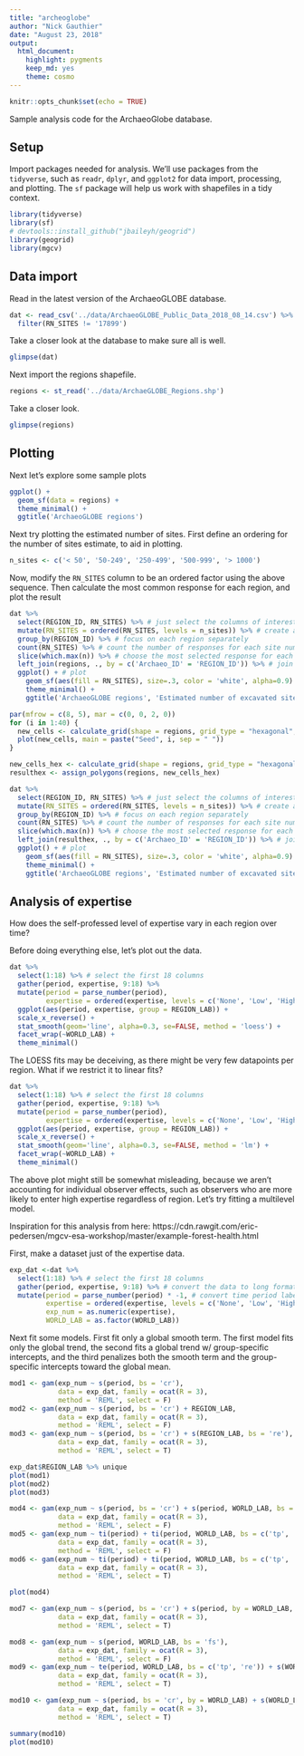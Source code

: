 ```yaml
---
title: "archeoglobe"
author: "Nick Gauthier"
date: "August 23, 2018"
output: 
  html_document: 
    highlight: pygments
    keep_md: yes
    theme: cosmo
---
```


```r
knitr::opts_chunk$set(echo = TRUE)
```
Sample analysis code for the ArchaeoGlobe database.

## Setup
Import packages needed for analysis. We'll use packages from the `tidyverse`, such as `readr`, `dplyr`, and `ggplot2` for data import, processing, and plotting. The `sf` package will help us work with shapefiles in a tidy context.
```r
library(tidyverse)
library(sf)
# devtools::install_github("jbaileyh/geogrid")
library(geogrid)
library(mgcv)
```

## Data import
Read in the latest version of the ArchaeoGLOBE database.
```r
dat <- read_csv('../data/ArchaeoGLOBE_Public_Data_2018_08_14.csv') %>%
  filter(RN_SITES != '17899')
```

Take a closer look at the database to make sure all is well.
```r
glimpse(dat)
```

Next import the regions shapefile.
```r
regions <- st_read('../data/ArchaeGLOBE_Regions.shp')
```

Take a closer look.
```r
glimpse(regions)
```



## Plotting
Next let's explore some sample plots
```r
ggplot() + 
  geom_sf(data = regions) +
  theme_minimal() +
  ggtitle('ArchaeoGLOBE regions')
```

Next try plotting the estimated number of sites. First define an ordering for the number of sites estimate, to aid in plotting.
```r
n_sites <- c('< 50', '50-249', '250-499', '500-999', '> 1000')
```

Now, modify the `RN_SITES` column to be an ordered factor using the above sequence. Then calculate the most common response for each region, and plot the result
```r
dat %>% 
  select(REGION_ID, RN_SITES) %>% # just select the columns of interest
  mutate(RN_SITES = ordered(RN_SITES, levels = n_sites)) %>% # create an ordered factor
  group_by(REGION_ID) %>% # focus on each region separately
  count(RN_SITES) %>% # count the number of responses for each site number
  slice(which.max(n)) %>% # choose the most selected response for each region
  left_join(regions, ., by = c('Archaeo_ID' = 'REGION_ID')) %>% # join to the region shapes
  ggplot() + # plot
    geom_sf(aes(fill = RN_SITES), size=.3, color = 'white', alpha=0.9) +
    theme_minimal() +
    ggtitle('ArchaeoGLOBE regions', 'Estimated number of excavated sites')

```

```r
par(mfrow = c(8, 5), mar = c(0, 0, 2, 0))
for (i in 1:40) {
  new_cells <- calculate_grid(shape = regions, grid_type = "hexagonal", seed = i)
  plot(new_cells, main = paste("Seed", i, sep = " "))
}
```
```r
new_cells_hex <- calculate_grid(shape = regions, grid_type = "hexagonal", seed = 23)
resulthex <- assign_polygons(regions, new_cells_hex)

dat %>% 
  select(REGION_ID, RN_SITES) %>% # just select the columns of interest
  mutate(RN_SITES = ordered(RN_SITES, levels = n_sites)) %>% # create an ordered factor
  group_by(REGION_ID) %>% # focus on each region separately
  count(RN_SITES) %>% # count the number of responses for each site number
  slice(which.max(n)) %>% # choose the most selected response for each region
  left_join(resulthex, ., by = c('Archaeo_ID' = 'REGION_ID')) %>% # join to the region shapes
  ggplot() + # plot
    geom_sf(aes(fill = RN_SITES), size=.3, color = 'white', alpha=0.9) +
    theme_minimal() +
    ggtitle('ArchaeoGLOBE regions', 'Estimated number of excavated sites')
```


## Analysis of expertise
How does the self-professed level of expertise vary in each region over time?

Before doing everything else, let's plot out the data.
```r
dat %>%
  select(1:18) %>% # select the first 18 columns
  gather(period, expertise, 9:18) %>%
  mutate(period = parse_number(period),
         expertise = ordered(expertise, levels = c('None', 'Low', 'High'))) %>%
  ggplot(aes(period, expertise, group = REGION_LAB)) +
  scale_x_reverse() +
  stat_smooth(geom='line', alpha=0.3, se=FALSE, method = 'loess') +
  facet_wrap(~WORLD_LAB) +
  theme_minimal()
```

The LOESS fits may be deceiving, as there might be very few datapoints per region. What if we restrict it to linear fits?

```r
dat %>%
  select(1:18) %>% # select the first 18 columns
  gather(period, expertise, 9:18) %>%
  mutate(period = parse_number(period),
         expertise = ordered(expertise, levels = c('None', 'Low', 'High'))) %>%
  ggplot(aes(period, expertise, group = REGION_LAB)) +
  scale_x_reverse() +
  stat_smooth(geom='line', alpha=0.3, se=FALSE, method = 'lm') +
  facet_wrap(~WORLD_LAB) +
  theme_minimal()
```

The above plot might still be somewhat misleading, because we aren't accounting for individual observer effects, such as observers who are more likely to enter high expertise regardless of region. Let's try fitting a multilevel model.

Inspiration for this analysis from here: https://cdn.rawgit.com/eric-pedersen/mgcv-esa-workshop/master/example-forest-health.html

First, make a dataset just of the expertise data.
```r
exp_dat <-dat %>%
  select(1:18) %>% # select the first 18 columns
  gather(period, expertise, 9:18) %>% # convert the data to long format, with one expertise value per row
  mutate(period = parse_number(period) * -1, # convert time period labels to years
         expertise = ordered(expertise, levels = c('None', 'Low', 'High')),
         exp_num = as.numeric(expertise),
         WORLD_LAB = as.factor(WORLD_LAB))
```

Next fit some models.
First fit only a global smooth term. The first model fits only the global trend, the second fits a global trend w/ group-specific intercepts, and the third penalizes both the smooth term and the group-specific intercepts toward the global mean.
```r
mod1 <- gam(exp_num ~ s(period, bs = 'cr'), 
            data = exp_dat, family = ocat(R = 3), 
            method = 'REML', select = F)
mod2 <- gam(exp_num ~ s(period, bs = 'cr') + REGION_LAB, 
            data = exp_dat, family = ocat(R = 3), 
            method = 'REML', select = F)
mod3 <- gam(exp_num ~ s(period, bs = 'cr') + s(REGION_LAB, bs = 're'), 
            data = exp_dat, family = ocat(R = 3), 
            method = 'REML', select = T)

exp_dat$REGION_LAB %>% unique
plot(mod1)
plot(mod2)
plot(mod3)
```

```r
mod4 <- gam(exp_num ~ s(period, bs = 'cr') + s(period, WORLD_LAB, bs = 'fs'), 
            data = exp_dat, family = ocat(R = 3), 
            method = 'REML', select = F)
mod5 <- gam(exp_num ~ ti(period) + ti(period, WORLD_LAB, bs = c('tp', 're')) + ti(WORLD_LAB, bs = 're'), 
            data = exp_dat, family = ocat(R = 3), 
            method = 'REML', select = F)
mod6 <- gam(exp_num ~ ti(period) + ti(period, WORLD_LAB, bs = c('tp', 're')) + ti(WORLD_LAB, bs = 're'),
            data = exp_dat, family = ocat(R = 3), 
            method = 'REML', select = T)

plot(mod4)
```


```r
mod7 <- gam(exp_num ~ s(period, bs = 'cr') + s(period, by = WORLD_LAB, bs = 'cr') + s(WORLD_LAB, bs = 're'), 
            data = exp_dat, family = ocat(R = 3), 
            method = 'REML', select = T)
```

```r
mod8 <- gam(exp_num ~ s(period, WORLD_LAB, bs = 'fs'), 
            data = exp_dat, family = ocat(R = 3), 
            method = 'REML', select = F)
mod9 <- gam(exp_num ~ te(period, WORLD_LAB, bs = c('tp', 're')) + s(WORLD_LAB, bs = 're'), 
            data = exp_dat, family = ocat(R = 3), 
            method = 'REML', select = T)
```

```r
mod10 <- gam(exp_num ~ s(period, bs = 'cr', by = WORLD_LAB) + s(WORLD_LAB, bs = 're'), 
            data = exp_dat, family = ocat(R = 3), 
            method = 'REML', select = T)
```

```r
summary(mod10)
plot(mod10)
```

